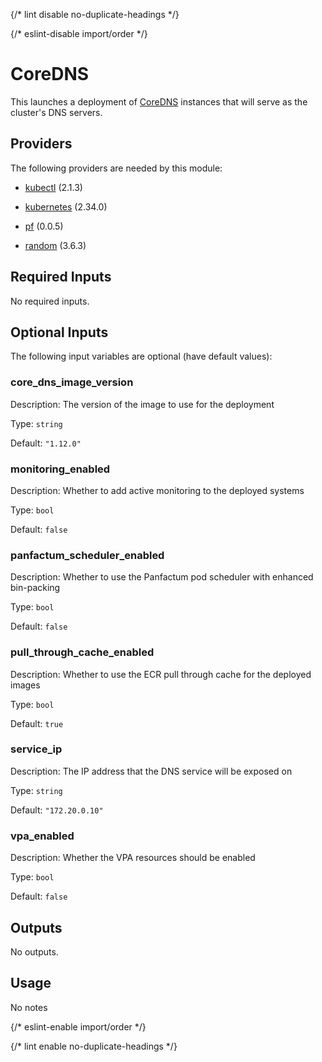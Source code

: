 
{/* lint disable no-duplicate-headings */}

{/* eslint-disable import/order */}
<ModuleHeader name="kube_core_dns" sourceHref="https://github.com/Panfactum/stack/tree/__PANFACTUM_VERSION_MAIN__/packages/infrastructure/kube_core_dns" status="stable" type="direct"/>

# CoreDNS

This launches a deployment of [CoreDNS](https://coredns.io/) instances that will serve as the cluster's DNS servers.

## Providers

The following providers are needed by this module:

- [kubectl](https://registry.terraform.io/providers/alekc/kubectl/2.1.3/docs) (2.1.3)

- [kubernetes](https://registry.terraform.io/providers/hashicorp/kubernetes/2.34.0/docs) (2.34.0)

- [pf](https://registry.terraform.io/providers/panfactum/pf/0.0.5/docs) (0.0.5)

- [random](https://registry.terraform.io/providers/hashicorp/random/3.6.3/docs) (3.6.3)

## Required Inputs

No required inputs.

## Optional Inputs

The following input variables are optional (have default values):

### core\_dns\_image\_version

Description: The version of the image to use for the deployment

Type: `string`

Default: `"1.12.0"`

### monitoring\_enabled

Description: Whether to add active monitoring to the deployed systems

Type: `bool`

Default: `false`

### panfactum\_scheduler\_enabled

Description: Whether to use the Panfactum pod scheduler with enhanced bin-packing

Type: `bool`

Default: `false`

### pull\_through\_cache\_enabled

Description: Whether to use the ECR pull through cache for the deployed images

Type: `bool`

Default: `true`

### service\_ip

Description: The IP address that the DNS service will be exposed on

Type: `string`

Default: `"172.20.0.10"`

### vpa\_enabled

Description: Whether the VPA resources should be enabled

Type: `bool`

Default: `false`

## Outputs

No outputs.

## Usage

No notes

{/* eslint-enable import/order */}

{/* lint enable no-duplicate-headings */}
